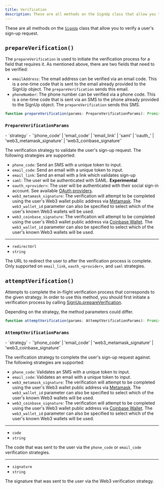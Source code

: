 ```yaml
---
title: Verification
description: These are all methods on the SignUp class that allow you to verify a user's sign-up request.
---
```


These are all methods on the [`SignUp`](/docs/references/javascript/sign-up/sign-up) class that allow you to verify a user's sign-up request.

## `prepareVerification()`

The `prepareVerification` is used to initiate the verification process for a field that requires it. As mentioned above, there are two fields that need to be verified:

- `emailAddress`: The email address can be verified via an email code. This is a one-time code that is sent to the email already provided to the SignUp object. The `prepareVerification` sends this email.
- `phoneNumber`: The phone number can be verified via a phone code. This is a one-time code that is sent via an SMS to the phone already provided to the SignUp object. The `prepareVerification` sends this SMS.

```typescript
function prepareVerification(params: PrepareVerificationParams): Promise<SignUpResource>
```

### `PrepareVerificationParams`

<Properties>
  - `strategy`
  - `'phone_code' | 'email_code' | 'email_link' | 'saml' | 'oauth_<provider>' | 'web3_metamask_signature' | 'web3_coinbase_signature'`

  The verification strategy to validate the user's sign-up request. The following strategies are supported:

  - `phone_code`: Send an SMS with a unique token to input.
  - `email_code`: Send an email with a unique token to input.
  - `email_link`: Send an email with a link which validates sign-up
  - `saml`: The user will be authenticated with SAML. **Experimental**
  - `oauth_<provider>`: The user will be authenticated with their social sign-in account. See available [OAuth providers](/docs/references/javascript/types/oauth#o-auth-provider).
  - `web3_metamask_signature`: The verification will attempt to be completed using the user's Web3 wallet public address via [Metamask](https://metamask.io/). The `web3_wallet_id` parameter can also be specified to select which of the user's known Web3 wallets will be used.
  - `web3_coinbase_signature`: The verification will attempt to be completed using the user's Web3 wallet public address via [Coinbase Wallet](https://www.coinbase.com/wallet). The `web3_wallet_id` parameter can also be specified to select which of the user's known Web3 wallets will be used.

  ---

  - `redirectUrl`
  - `string`

  The URL to redirect the user to after the verification process is complete.<br />Only supported on `email_link`, `oauth_<provider>`, and `saml` strategies.
</Properties>

## `attemptVerification()`

Attempts to complete the in-flight verification process that corresponds to the given strategy. In order to use this method, you should first initiate a verification process by calling [SignUp.prepareVerification](/docs/references/javascript/sign-up/verification#prepare-verification).

Depending on the strategy, the method parameters could differ.

```typescript
function attemptVerification(params: AttemptVerificationParams): Promise<SignUp>
```

### `AttemptVerificationParams`

<Properties>
  - `strategy`
  - `'phone_code' | 'email_code' | 'web3_metamask_signature' | 'web3_coinbase_signature'`

  The verification strategy to complete the user's sign-up request against. The following strategies are supported:

  - `phone_code`: Validates an SMS with a unique token to input.
  - `email_code`: Validates an email with a unique token to input.
  - `web3_metamask_signature`: The verification will attempt to be completed using the user's Web3 wallet public address via [Metamask](https://metamask.io/). The `web3_wallet_id` parameter can also be specified to select which of the user's known Web3 wallets will be used.
  - `web3_coinbase_signature`: The verification will attempt to be completed using the user's Web3 wallet public address via [Coinbase Wallet](https://www.coinbase.com/wallet). The `web3_wallet_id` parameter can also be specified to select which of the user's known Web3 wallets will be used.

  ---

  - `code`
  - `string`

  The code that was sent to the user via the `phone_code` or `email_code` verification strategies.

  ---

  - `signature`
  - `string`

  The signature that was sent to the user via the Web3 verification strategy.
</Properties>

[signup-ref]: /docs/references/javascript/sign-up/sign-up
